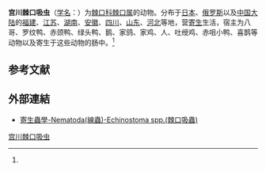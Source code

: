 {{Speciesbox
| name = 宫川棘口吸虫
| status = 
| status_system = 
| image = 
| genus = Echinostoma
| species = miyagawai
| authority = (Ishii, 1932)<ref name='id10048'>{{cite web| url =http://www.bioinfo.cn/db05/BjdwSpecies.php?action=view&id=10048| title =宫川棘口吸虫| work =《中国动物物种编目数据库》| publisher =中国科学院微生物研究所| author =中国科学院动物研究所| accessdate =2009-04-16| deadurl =yes| archiveurl =https://web.archive.org/web/20160305052603/http://www.bioinfo.cn/db05/BjdwSpecies.php?action=view&id=10048| archivedate =2016-03-05}}</ref>
}}

'''宫川棘口吸虫'''（[[学名|学名]]：{{lang|la|''Echinostoma miyagawai''}}）为[[棘口科|棘口科]][[棘口属|棘口属]]的动物。分布于[[日本|日本]]、[[俄罗斯|俄罗斯]]以及[[中国大陆|中国大陆]]的[[福建|福建]]、[[江苏|江苏]]、[[湖南|湖南]]、[[安徽|安徽]]、[[四川|四川]]、[[山东|山东]]、[[河北|河北]]等地，营[[寄生|寄生]]生活，宿主为八哥、罗纹鸭、赤颈鸭、绿头鸭、鹅、家鸽、家鸡、人、吐绶鸡、赤咀小鸭、喜鹊等动物以及寄生于这些动物的肠中。<ref name='id10048'/>

== 参考文献 ==
{{reflist}}
==外部連結==
*[http://smallcollation.blogspot.com/2013/02/nematoda-echinostoma-spp.html 寄生蟲學-Nematoda(線蟲)-Echinostoma spp.(棘口吸蟲)]{{Wayback|url=http://smallcollation.blogspot.com/2013/02/nematoda-echinostoma-spp.html |date=20160305062657 }}

{{Wikispecies|Echinostoma miyagawai}}
{{Taxonbar|from=Q10950398}}

[[Category:棘口属|宫川棘口吸虫]]


{{吸虫小作品}}